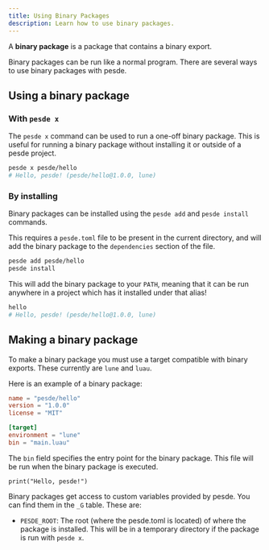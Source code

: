```yaml
---
title: Using Binary Packages
description: Learn how to use binary packages.
---
```


A **binary package** is a package that contains a binary export.

Binary packages can be run like a normal program. There are several ways to use
binary packages with pesde.

## Using a binary package

### With `pesde x`

The `pesde x` command can be used to run a one-off binary package. This is
useful for running a binary package without installing it or outside of a pesde
project.

```sh
pesde x pesde/hello
# Hello, pesde! (pesde/hello@1.0.0, lune)
```

### By installing

Binary packages can be installed using the `pesde add` and `pesde install`
commands.

This requires a `pesde.toml` file to be present in the current directory, and
will add the binary package to the `dependencies` section of the file.

```sh
pesde add pesde/hello
pesde install
```

This will add the binary package to your `PATH`, meaning that it can be run
anywhere in a project which has it installed under that alias!

```sh
hello
# Hello, pesde! (pesde/hello@1.0.0, lune)
```

## Making a binary package

To make a binary package you must use a target compatible with binary exports.
These currently are `lune` and `luau`.

Here is an example of a binary package:

```toml title="pesde.toml"
name = "pesde/hello"
version = "1.0.0"
license = "MIT"

[target]
environment = "lune"
bin = "main.luau"
```

The `bin` field specifies the entry point for the binary package. This file
will be run when the binary package is executed.

```luau title="main.luau"
print("Hello, pesde!")
```

Binary packages get access to custom variables provided by pesde. You can find
them in the `_G` table. These are:

- `PESDE_ROOT`: The root (where the pesde.toml is located) of where the package is
  installed. This will be in a temporary directory if the package is run with
  `pesde x`.
